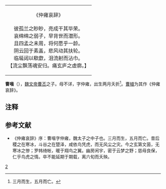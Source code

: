 {| class="toccolours" style="float: right; margin-left: 0em; margin-right: 1em; font-size: 85%; background:#c6dbf7; color:black; width:20em; max-width: 40%;" cellspacing="1"  
| style="text-align: left;" |<div style="text-align: center;"> 《仲雍哀辞》<br /><br />彼孤兰之眇眇，亮成干其毕荣。<br />哀绵绵之弱子，早背世而潜形。<br />且四孟之未周，将何愿乎一龄。<br />阴云回于素盖，悲风动其扶轮。<br />临埏闼以欷歔，泪流射而沾巾。<br />【流尘飘荡魂安归。痛玄庐之虚廓。】</div>
|}
'''曹喈'''（{{bd|？||？|catIdx=C}}），[[魏文帝|魏文帝]][[曹丕|曹丕]]之子。母不详，字仲雍，出生两月夭折<ref>三月而生，五月而亡。</ref>。[[曹植|曹植]]为其作《仲雍哀辞》。

== 注释 ==
<references />
== 参考文献 ==
*《仲雍哀辞》序：曹喈字仲雍，魏太子之中子也。三月而生，五月而亡。昔后稷之在寒冰，斗谷之在楚泽，咸依鸟凭虎，而无风尘之灾。今之玄第文茵，无寒冰之惨；罗帏绮帐，暖于翔鸟之翼。幽房闲宇，密于云梦之野；慈母良保，仁乎鸟虎之情。卒不能延期于期载，离六旬而夭殃。 

[[Category:魏文帝皇子|2]]